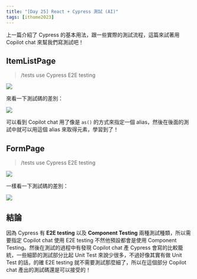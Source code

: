 ```yaml
---
title: "[Day 25] React + Cypress 測試 (AI)"
tags: [ithome2023]
---
```



上一篇介紹了 Cypress 的基本用法，跟一些實際的測試流程，這篇來試著用 Copilot chat 來幫我們寫測試吧！

## ItemListPage

> /tests use Cypress E2E testing

<Img src={image_1} />

來看一下測試碼的差別：

<Img src={image_4} />

可以看到 Copilot chat 用了像是 `as()` 的方式來指定一個 alias，然後在後面的測試中就可以用這個 alias 來取得元素，學習到了！

## FormPage

> /tests use Cypress E2E testing

<Img src={image_2} />

一樣看一下測試碼的差別：

<Img src={image_3} />

## 結論

因為 Cypress 有 **E2E testing** 以及 **Component Testing** 兩種測試種類，所以需要指定 Copilot chat 使用 E2E testing 不然他預設都會是使用 Component Testing。然後在測試的過程中有發現 Copilot chat 產 Cypress 會寫的比較籠統，一些細節的測試部分比起 Unit Test 來說少很多，不過好像其實有做 Unit Test 的話，的確 E2E testing 就不需要測試那麼細了，所以在這個部分 Copilot chat 產出的測試碼還是可以接受的！
